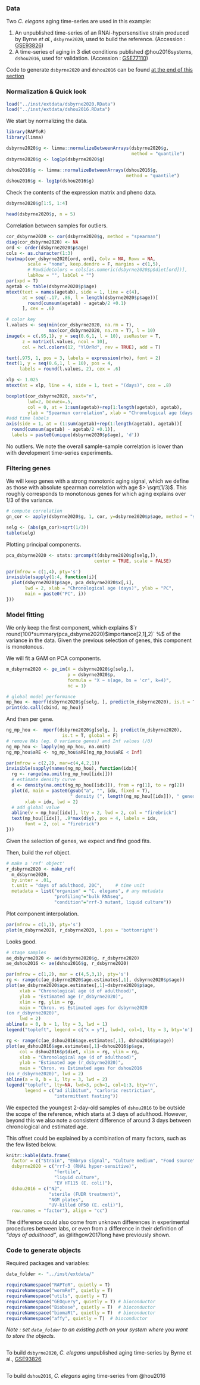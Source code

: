 ### Data

Two *C. elegans* aging time-series are used in this example:

 1. An unpublished time-series of an RNAi-hypersensitive strain produced by Byrne *et al.*, `dsbyrne2020`, used to build the reference. (Accession : [GSE93826](https://www.ncbi.nlm.nih.gov/geo/query/acc.cgi?acc=GSE93826))
 1. A time-series of aging in 3 diet conditions published @hou2016systems, `dshou2016`, used for validation. (Accession : [GSE77110](https://www.ncbi.nlm.nih.gov/geo/query/acc.cgi?acc=GSE77110))

Code to generate `dsbyrne2020` and `dshou2016` can be found [at the end of this section](#code-to-generate-objects-3)





### Normalization & Quick look
```r
load("../inst/extdata/dsbyrne2020.RData")
load("../inst/extdata/dshou2016.RData")
```

We start by normalizing the data.
```r
library(RAPToR)
library(limma)

dsbyrne2020$g <- limma::normalizeBetweenArrays(dsbyrne2020$g, 
                                               method = "quantile")
dsbyrne2020$g <- log1p(dsbyrne2020$g)

dshou2016$g <- limma::normalizeBetweenArrays(dshou2016$g, 
                                             method = "quantile")
dshou2016$g <- log1p(dshou2016$g)
```

Check the contents of the expression matrix and pheno data.
```r
dsbyrne2020$g[1:5, 1:4]

head(dsbyrne2020$p, n = 5)
```

Correlation between samples for outliers.
```r
cor_dsbyrne2020 <- cor(dsbyrne2020$g, method = "spearman")
diag(cor_dsbyrne2020) <- NA
ord <- order(dsbyrne2020$p$age)
cols <- as.character(1:3)
heatmap(cor_dsbyrne2020[ord, ord], Colv = NA, Rowv = NA, 
        scale = "none", keep.dendro = F, margins = c(1,5),
        # RowSideColors = cols[as.numeric(dsbyrne2020$p$diet[ord])], 
        labRow = "", labCol = "")
par(xpd = T)
agetab <- table(dsbyrne2020$p$age)
mtext(text = names(agetab), side = 1, line = c(4), 
      at = seq(-.17, .86, l = length(dsbyrne2020$p$age))[
        round(cumsum(agetab) - agetab/2 +0.1)
      ], cex = .6)

# color key
l.values <- seq(min(cor_dsbyrne2020, na.rm = T), 
                max(cor_dsbyrne2020, na.rm = T), l = 10)
image(x = c(.95,1), y = seq(0.6,1, l = 10), useRaster = T,
      z = matrix(l.values, ncol = 10),
      col = hcl.colors(12, "YlOrRd", rev = TRUE), add = T)

text(.975, 1, pos = 3, labels = expression(rho), font = 2)
text(1, y = seq(0.6,1, l = 10), pos = 4, 
     labels = round(l.values, 2), cex = .6)

xlp <- 1.025
mtext(at = xlp, line = 4, side = 1, text = "(days)", cex = .8)
```

```r
boxplot(cor_dsbyrne2020, xaxt="n",
        lwd=2, boxwex=.5, 
        col = 0, at = 1:sum(agetab)+rep(1:length(agetab), agetab),
        ylab = "Spearman correlation", xlab = "Chronological age (days of adulthood)", las=1)
#add time labels
axis(side = 1, at = (1:sum(agetab)+rep(1:length(agetab), agetab))[
  round(cumsum(agetab) - agetab/2 +0.1)], 
  labels = paste0(unique(dsbyrne2020$p$age), 'd'))

```

No outliers.
We note the overall sample-sample correlation is lower than with development time-series experiments. 

### Filtering genes
We will keep genes with a strong monotonic aging signal, which we define as those with absolute spearman correlation with age $> \sqrt(1/3)$. 
This roughly corresponds to monotonous genes for which aging explains over $1/3$ of the variance.

```r
# compute correlation
gn_cor <- apply(dsbyrne2020$g, 1, cor, y=dsbyrne2020$p$age, method = "spearman")

selg <- (abs(gn_cor)>sqrt(1/3))
table(selg)
```



Plotting principal components.
```r
pca_dsbyrne2020 <- stats::prcomp(t(dsbyrne2020$g[selg,]), 
                                 center = TRUE, scale = FALSE)
```

```r
par(mfrow = c(1,4), pty='s')
invisible(sapply(1:4, function(i){
  plot(dsbyrne2020$p$age, pca_dsbyrne2020$x[,i], 
       lwd = 2, xlab = "Chronological age (days)", ylab = "PC", 
       main = paste0("PC", i))
}))
```



### Model fitting

We only keep the first component, which explains $`r round(100*summary(pca_dsbyrne2020)$importance[2,1],2)` \%$ of the variance in the data. 
Given the previous selection of genes, this component is monotonous.


We will fit a GAM on PCA components. 

```r
m_dsbyrne2020 <- ge_im(X = dsbyrne2020$g[selg,], 
                       p = dsbyrne2020$p, 
                       formula = "X ~ s(age, bs = 'cr', k=4)", 
                       nc = 1)
```

```r
# global model performance
mp_hou <- mperf(dsbyrne2020$g[selg, ], predict(m_dsbyrne2020), is.t = T)
print(do.call(cbind, mp_hou))
```

And then per gene.
```r
ng_mp_hou <-  mperf(dsbyrne2020$g[selg, ], predict(m_dsbyrne2020), 
                     is.t = T, global = F)
# remove NAs (eg. 0 variance genes) and Inf values (/0)
ng_mp_hou <- lapply(ng_mp_hou, na.omit)
ng_mp_hou$aRE <- ng_mp_hou$aRE[ng_mp_hou$aRE < Inf] 
```


```r
par(mfrow = c(2,2), mar=c(4,4,2,1))
invisible(sapply(names(ng_mp_hou), function(idx){
  rg <- range(na.omit(ng_mp_hou[[idx]]))
  # estimate density curve
  d <- density(na.omit(ng_mp_hou[[idx]]), from = rg[1], to = rg[2])
  plot(d, main = paste0(gsub("a", "", idx, fixed = T), 
                        " density (", length(ng_mp_hou[[idx]]), " genes)"), 
       xlab = idx, lwd = 2)
  # add global value
  abline(v = mp_hou[[idx]], lty = 2, lwd = 2, col = "firebrick")
  text(mp_hou[[idx]], .9*max(d$y), pos = 4, labels = idx, 
       font = 2, col = "firebrick")
}))
```
Given the selection of genes, we expect and find good fits.


Then, build the `ref` object.

```r
# make a 'ref' object'
r_dsbyrne2020 <- make_ref(
  m_dsbyrne2020, 
  by.inter = .01, 
  t.unit = "days of adulthood, 20C",     # time unit
  metadata = list("organism" = "C. elegans", # any metadata
                  "profiling"="bulk RNAseq",
                  "condition"="rrf-3 mutant, liquid culture"))
```


Plot component interpolation.

```r
par(mfrow = c(1,1), pty='s')
plot(m_dsbyrne2020, r_dsbyrne2020, l.pos = 'bottomright')
```

Looks good.


```r
# stage samples
ae_dsbyrne2020 <- ae(dsbyrne2020$g, r_dsbyrne2020)
ae_dshou2016 <- ae(dshou2016$g, r_dsbyrne2020)
```


```r
par(mfrow = c(1,2), mar = c(4,5,3,1), pty='s')
rg <- range(c(ae_dsbyrne2020$age.estimates[,1], dsbyrne2020$p$age))
plot(ae_dsbyrne2020$age.estimates[,1]~dsbyrne2020$p$age, 
     xlab = "Chronological age (d of adulthood)", 
     ylab = "Estimated age (r_dsbyrne2020)", 
     xlim = rg, ylim = rg,
     main = "Chron. vs Estimated ages for dsbyrne2020
(on r_dsbyrne2020)", 
     lwd = 2)
abline(a = 0, b = 1, lty = 3, lwd = 1)
legend("topleft", legend = c("x = y"), lwd=3, col=1, lty = 3, bty='n')

rg <- range(c(ae_dshou2016$age.estimates[,1], dshou2016$p$age))
plot(ae_dshou2016$age.estimates[,1]~dshou2016$p$age, 
     col = dshou2016$p$diet, xlim = rg, ylim = rg,
     xlab = "Chronological age (d of adulthood)", 
     ylab = "Estimated age (r_dsbyrne2020)", 
     main = "Chron. vs Estimated ages for dshou2016
(on r_dsbyrne2020)", lwd = 2)
abline(a = 0, b = 1, lty = 3, lwd = 2)
legend("topleft", lty=NA, lwd=3, pch=1, col=1:3, bty='n',
       legend = c("ad ilibitum", "carloric restriction", 
                  "intermittent fasting"))

```

We expected the youngest 2-day-old samples of `dshou2016` to be outside the scope of the reference, which starts at 3 days of adulthood.
However, beyond this we also note a consistent difference of around 3 days between chronological and estimated age.

This offset could be explained by a combination of many factors, such as the few listed below.
```r
knitr::kable(data.frame(
  factor = c("Strain", "Embryo signal", "Culture medium", "Food source"),
  dsbyrne2020 = c("rrf-3 (RNAi hyper-sensitive)", 
                  "fertile", 
                  "liquid culture",
                  "EV HT115 (E. coli)"),
  dshou2016 = c("N2", 
                "sterile (FUDR treatment)",
                "NGM plates",
                "UV-killed OP50 (E. coli)"),
  row.names = "factor"), align = "cc")
```

The difference could also come from unknown differences in experimental procedures between labs, or even from a difference in their definition of *"days of adulthood"*, as @lithgow2017long have previously shown.



### Code to generate objects

Required packages and variables:
```r
data_folder <- "../inst/extdata/"

requireNamespace("RAPToR", quietly = T)
requireNamespace("wormRef", quietly = T)
requireNamespace("utils", quietly = T)
requireNamespace("GEOquery", quietly = T) # bioconductor
requireNamespace("Biobase", quietly = T)  # bioconductor
requireNamespace("biomaRt", quietly = T)  # bioconductor
requireNamespace("affy", quietly = T)  # bioconductor
```

*Note : set `data_folder` to an existing path on your system where you want to store the objects.*

```r
```


To build `dsbyrne2020`, *C. elegans* unpublished aging time-series by Byrne et al.,  [GSE93826](https://www.ncbi.nlm.nih.gov/geo/query/acc.cgi?acc=GSE93826)
```r
```


To build `dshou2016`, *C. elegans* aging time-series from @hou2016
```r
```
